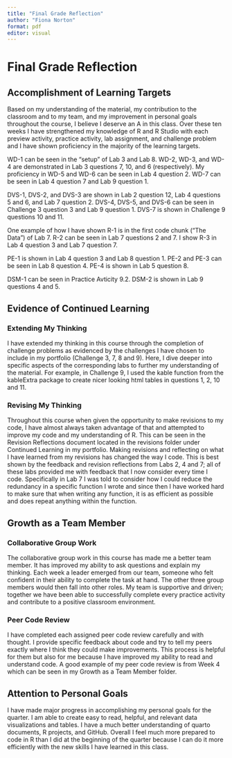 ```yaml
---
title: "Final Grade Reflection"
author: "Fiona Norton"
format: pdf
editor: visual
---
```


# Final Grade Reflection

## Accomplishment of Learning Targets

Based on my understanding of the material, my contribution to the classroom and to my team, and my improvement in personal goals throughout the course, I believe I deserve an A in this class. Over these ten weeks I have strengthened my knowledge of R and R Studio with each preview activity, practice activity, lab assignment, and challenge problem and I have shown proficiency in the majority of the learning targets. 

WD-1 can be seen in the "setup" of Lab 3 and Lab 8. WD-2, WD-3, and WD-4 are demonstrated in Lab 3 questions 7, 10, and 6 (respectively). My proficiency in WD-5 and WD-6 can be seen in Lab 4 question 2. WD-7 can be seen in Lab 4 question 7 and Lab 9 question 1. 

DVS-1, DVS-2, and DVS-3 are shown in Lab 2 question 12, Lab 4 questions 5 and 6, and Lab 7 question 2. DVS-4, DVS-5, and DVS-6 can be seen in Challenge 3 question 3 and Lab 9 question 1. DVS-7 is shown in Challenge 9 questions 10 and 11.

One example of how I have shown R-1 is in the first code chunk ("The Data") of Lab 7. R-2 can be seen in Lab 7 questions 2 and  7. I show R-3 in Lab 4 question 3 and Lab 7 question 7. 

PE-1 is shown in Lab 4 question 3 and Lab 8 question 1. PE-2 and PE-3 can be seen in Lab 8 question 4. PE-4 is shown in Lab 5 question 8.

DSM-1 can be seen in Practice Avticity 9.2. DSM-2 is shown in Lab 9 questions 4 and 5. 

## Evidence of Continued Learning

### Extending My Thinking

I have extended my thinking in this course through the completion of challenge problems as evidenced by the challenges I have chosen to include in my portfolio (Challenge 3, 7, 8 and 9). Here, I dive deeper into specific aspects of the corresponding labs to further my understanding of the material. For example, in Challenge 9, I used the kable function from the kableExtra package to create nicer looking html tables in questions 1, 2, 10 and 11. 

### Revising My Thinking 

Throughout this course when given the opportunity to make revisions to my code, I have almost always taken advantage of that and attempted to improve my code and my understanding of R. This can be seen in the Revision Reflections document located in the revisions folder under Continued Learning in my portfolio. Making revisions and reflecting on what I have learned from my revisions has changed the way I code. This is best shown by the feedback and revision reflections from Labs 2, 4 and 7; all of these labs provided me with feedback that I now consider every time I code. Specifically in Lab 7 I was told to consider how I could reduce the redundancy in a specific function I wrote and since then I have worked hard to make sure that when writing any function, it is as efficient as possible and does repeat anything within the function.


## Growth as a Team Member

### Collaborative Group Work 

The collaborative group work in this course has made me a better team member. It has improved my ability to ask questions and explain my thinking. Each week a leader emerged from our team, someone who felt confident in their ability to complete the task at hand. The other three group members would then fall into other roles. My team is supportive and driven; together we have been able to successfully complete every practice activity and contribute to a positive classroom environment.

### Peer Code Review 

I have completed each assigned peer code review carefully and with thought. I provide specific feedback about code and try to tell my peers exactly where I think they could make improvements. This process is helpful for them but also for me because I have improved my ability to read and understand code. A good example of my peer code review is from Week 4 which can be seen in my Growth as a Team Member folder.

## Attention to Personal Goals 

I have made major progress in accomplishing my personal goals for the quarter. I am able to create easy to read, helpful, and relevant data visualizations and tables. I have a much better understanding of quarto documents, R projects, and GitHub. Overall I feel much more prepared to code in R than I did at the beginning of the quarter because I can do it more efficiently with the new skills I have learned in this class. 




